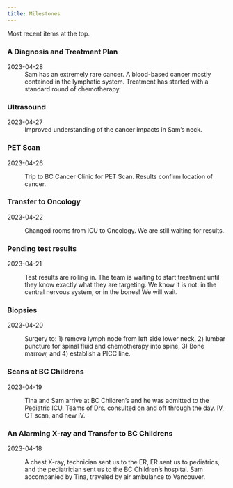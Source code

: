 ```yaml
---
title: Milestones
---
```


Most recent items at the top.

::: timeline

::: {.tl_container .tl_right}
::: tl_content
### A Diagnosis and Treatment Plan

2023-04-28
: Sam has an extremely rare cancer.  A blood-based cancer mostly contained in the lymphatic system. Treatment has started with a standard round of chemotherapy.  

:::
:::


::: {.tl_container .tl_left}
::: tl_content
### Ultrasound

2023-04-27
:  Improved understanding of the cancer impacts in Sam's neck. 
:::
:::

::: {.tl_container .tl_right}
::: tl_content
### PET Scan

2023-04-26

:   Trip to BC Cancer Clinic for PET Scan. Results confirm location of cancer. 
:::
:::

::: {.tl_container .tl_left}
::: tl_content
### Transfer to Oncology

2023-04-22

:   Changed rooms from ICU to Oncology. We are still waiting for results.
:::
:::

::: {.tl_container .tl_right}
::: tl_content
### Pending test results

2023-04-21

:   Test results are rolling in. The team is waiting to start treatment until they know exactly what they are targeting. We know it is not: in the central nervous system, or in the bones! We will wait.
:::
:::

::: {.tl_container .tl_left}
::: tl_content
### Biopsies

2023-04-20

:   Surgery to: 1) remove lymph node from left side lower neck, 2) lumbar puncture for spinal fluid and chemotherapy into spine, 3) Bone marrow, and 4) establish a PICC line.
:::
:::

::: {.tl_container .tl_right}
::: tl_content
### Scans at BC Childrens

2023-04-19

:   Tina and Sam arrive at BC Children's and he was admitted to the Pediatric ICU. Teams of Drs. consulted on and off through the day. IV, CT scan, and new IV.

<!-- Location: Peds ICU (Frog pod 201) -->
:::
:::

::: {.tl_container .tl_left}
::: tl_content
### An Alarming X-ray and Transfer to BC Childrens

2023-04-18

:   A chest X-ray, technician sent us to the ER, ER sent us to pediatrics, and the pediatrician sent us to the BC Children's hospital. Sam accompanied by Tina, traveled by air ambulance to Vancouver.
:::
:::
:::
